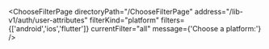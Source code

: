 


<ChooseFilterPage
    directoryPath="/ChooseFilterPage"
    address="/lib-v1/auth/user-attributes"
    filterKind="platform"
    filters={['android','ios','flutter']}
    currentFilter="all"
    message={'Choose a platform:'}
/>
